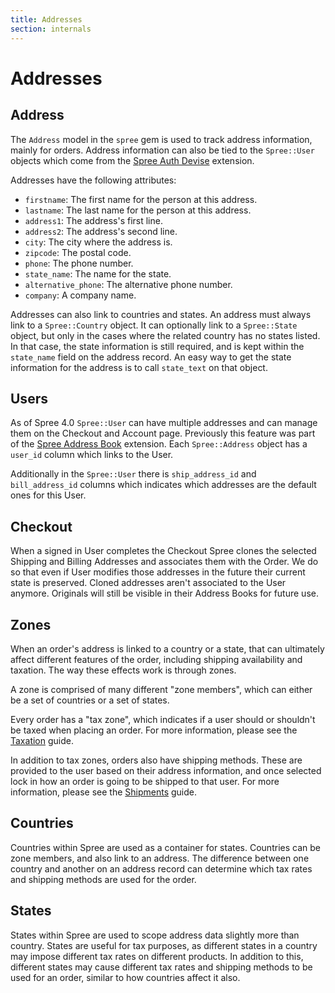 ```yaml
---
title: Addresses
section: internals
---
```


# Addresses

## Address

The `Address` model in the `spree` gem is used to track address information, mainly for orders. Address information can also be tied to the `Spree::User` objects which come from the [Spree Auth Devise](https://github.com/spree/spree_auth_devise) extension.

Addresses have the following attributes:

* `firstname`: The first name for the person at this address.
* `lastname`: The last name for the person at this address.
* `address1`: The address's first line.
* `address2`: The address's second line.
* `city`: The city where the address is.
* `zipcode`: The postal code.
* `phone`: The phone number.
* `state_name`: The name for the state.
* `alternative_phone`: The alternative phone number.
* `company`: A company name.

Addresses can also link to countries and states. An address must always link to a `Spree::Country` object. It can optionally link to a `Spree::State` object, but only in the cases where the related country has no states listed. In that case, the state information is still required, and is kept within the `state_name` field on the address record. An easy way to get the state information for the address is to call `state_text` on that object.

## Users

As of Spree 4.0 `Spree::User` can have multiple addresses and can manage them on the Checkout and Account page. Previously this feature was part of the [Spree Address Book](https://github.com/spree-contrib/spree_address_book) extension. Each `Spree::Address` object has a `user_id` column which links to the User.

Additionally in the `Spree::User` there is `ship_address_id` and `bill_address_id` columns which indicates which addresses are the default ones for this User.

## Checkout

When a signed in User completes the Checkout Spree clones the selected Shipping and Billing Addresses and associates them with the Order. We do so that even if User modifies those addresses in the future their current state is preserved. Cloned addresses aren't associated to the User anymore. Originals will still be visible in their Address Books for future use.

## Zones

When an order's address is linked to a country or a state, that can ultimately affect different features of the order, including shipping availability and taxation. The way these effects work is through zones.

A zone is comprised of many different "zone members", which can either be a set of countries or a set of states.

Every order has a "tax zone", which indicates if a user should or shouldn't be taxed when placing an order. For more information, please see the [Taxation](taxation.md) guide.

In addition to tax zones, orders also have shipping methods. These are provided to the user based on their address information, and once selected lock in how an order is going to be shipped to that user. For more information, please see the [Shipments](shipments.md) guide.

## Countries

Countries within Spree are used as a container for states. Countries can be zone members, and also link to an address. The difference between one country and another on an address record can determine which tax rates and shipping methods are used for the order.

## States

States within Spree are used to scope address data slightly more than country. States are useful for tax purposes, as different states in a country may impose different tax rates on different products. In addition to this, different states may cause different tax rates and shipping methods to be used for an order, similar to how countries affect it also.

